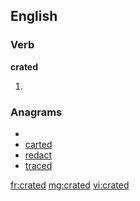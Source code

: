 ==English==
===Verb===
'''crated'''
# {{past of|[[crate]]}}

===Anagrams===
* {{alphagram|acdert}}
* [[carted#English|carted]]
* [[redact#English|redact]]
* [[traced#English|traced]]

[[fr:crated]]
[[mg:crated]]
[[vi:crated]]